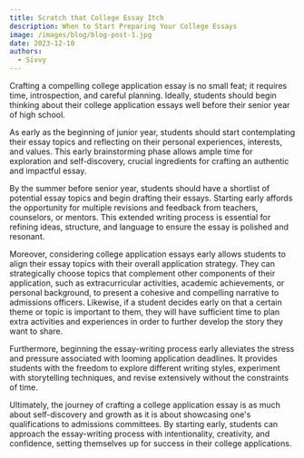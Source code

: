 ```yaml
---
title: Scratch that College Essay Itch
description: When to Start Preparing Your College Essays
image: /images/blog/blog-post-1.jpg
date: 2023-12-10
authors:
  - Sivvy
---
```

 

Crafting a compelling college application essay is no small feat; it requires time, introspection, and careful planning. Ideally, students should begin thinking about their college application essays well before their senior year of high school.

As early as the beginning of junior year, students should start contemplating their essay topics and reflecting on their personal experiences, interests, and values. This early brainstorming phase allows ample time for exploration and self-discovery, crucial ingredients for crafting an authentic and impactful essay.

By the summer before senior year, students should have a shortlist of potential essay topics and begin drafting their essays. Starting early affords the opportunity for multiple revisions and feedback from teachers, counselors, or mentors. This extended writing process is essential for refining ideas, structure, and language to ensure the essay is polished and resonant.

Moreover, considering college application essays early allows students to align their essay topics with their overall application strategy. They can strategically choose topics that complement other components of their application, such as extracurricular activities, academic achievements, or personal background, to present a cohesive and compelling narrative to admissions officers. Likewise, if a student decides early on that a certain theme or topic is important to them, they will have sufficient time to plan extra activities and experiences in order to further develop the story they want to share.

Furthermore, beginning the essay-writing process early alleviates the stress and pressure associated with looming application deadlines. It provides students with the freedom to explore different writing styles, experiment with storytelling techniques, and revise extensively without the constraints of time.

Ultimately, the journey of crafting a college application essay is as much about self-discovery and growth as it is about showcasing one's qualifications to admissions committees. By starting early, students can approach the essay-writing process with intentionality, creativity, and confidence, setting themselves up for success in their college applications.

